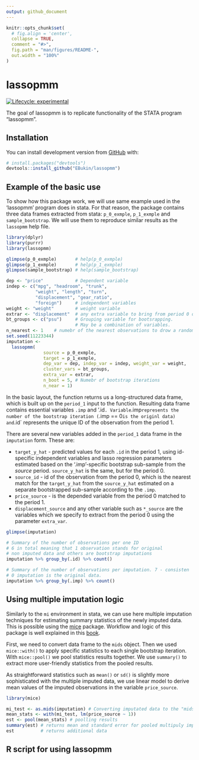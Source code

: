 ```yaml
---
output: github_document
---
```


<!-- README.md is generated from README.Rmd. Please edit that file -->

```r
knitr::opts_chunk$set(
  # fig.align = 'center',
  collapse = TRUE,
  comment = "#>",
  fig.path = "man/figures/README-",
  out.width = "100%"
)
```


# lassopmm

<!-- badges: start -->
[![Lifecycle: experimental](https://img.shields.io/badge/lifecycle-experimental-orange.svg)](https://www.tidyverse.org/lifecycle/#experimental)
<!-- badges: end -->


The goal of lassopmm is to replicate functionality of the STATA program "lassopmm".

## Installation

You can install development version from [GitHub](https://github.com/EBukin/lassopmm) with:

``` r
# install.packages("devtools")
devtools::install_github("EBukin/lassopmm")
```

## Example of the basic use

To show how this package work, we will use same example used in the 'lassopmm' program does in stata. For that reason, the package contains three data frames extracted from stata: `p_0_exmple`, `p_1_exmple` and `sample_bootstrap`. We will use them to reproduce similar results as the `lassopmm` help file.

```r
library(dplyr)
library(purrr)
library(lassopmm)

glimpse(p_0_exmple)       # help(p_0_exmple)
glimpse(p_1_exmple)       # help(p_1_exmple)
glimpse(sample_bootstrap) # help(sample_bootstrap)

dep <- "price"            # Dependent variable
indep <- c("mpg", "headroom", "trunk",
           "weight", "length", "turn",
           "displacement", "gear_ratio",
           "foreign")     # independent variables
weight <- "weight"        # weight variable
extrar <- "displacement"  # any extra variable to bring from period 0 data
bt_groups <- c("psu")     # Grouping variable for bootsrapping.
                          # May be a combination of variables.
n_nearest <- 1    # numebr of the nearest observations to drow a random match
set.seed(11223344)
imputation <-
  lassopmm(
              source = p_0_exmple, 
              target = p_1_exmple,
              dep_var = dep, indep_var = indep, weight_var = weight,
              cluster_vars = bt_groups,
              extra_var = extrar,
              n_boot = 5, # Numebr of bootstrap iterations
              n_near = 1)
```

In the basic layout, the function returns us a long-structured data frame, which is built up on the `period_1` input to the function. Resulting data frame contains essential variables `.imp` and '.id`. Variable `.imp` represents the number of the bootstrap iteration (`.imp == 0` is the originl data) and `.id` represents the unique ID of the observation from the period 1.

There are several new variables added in the `period_1` data frame in the `imputation` form. These are:

*    `target_y_hat` - predicted values for each `.id` in the period 1, using id-specific independent variables and lasso regression parameters estimated based on the '.imp'-specific bootstrap sub-sample from the _source_ period. `source_y_hat` is the same, but for the period 0.
*    `source_id` - id of the observation from the period 0, which is the nearest match for the `target_y_hat` from the `source_y_hat` estimated on a separate bootstrapped sub-sample according to the `.imp`.
*    `price_source` - is the depended variable from the period 0 matched to the period 1. 
*    `displacement_source` and any other variable such as `*_source` are the variables which we specify to extract from the period 0 using the parameter `extra_var`.

```r
glimpse(imputation)

# Summary of the number of observations per one ID
# 6 in total meaning that 1 observation stands for original
# non imputed data and others are bootstrap imputations
imputation %>% group_by(.id) %>% count()

# Summary of the number of observations per imputation. 7 - consisten
# 0 imputation is the original data.
imputation %>% group_by(.imp) %>% count()
```

## Using multiple imputation logic

Similarly to the `mi` environment in stata, we can use here multiple imputation techniques for estimating summary statistics of the newly imputed data. This is possible using the [mice](https://cran.r-project.org/package=mice) package. Workflow and logic of this package is well explained in this [book](https://stefvanbuuren.name/fimd/workflow.html).

First, we need to convert data frame to the `mids` object. Then we used `mice::with()` to apply specific statistics to each single bootstrap iteration. With `mice::pool()` we pool statistics results together. We use `summary()` to extract more user-friendly statistics from the pooled results. 

As straightforward statistics such as `mean()` or `sd()` is slightly more sophisticated with the multiple imputed data, we use linear model to derive mean values of the imputed observations in the variable `price_source`. 


```r
library(mice)

mi_test <- as.mids(imputation) # Converting imputated data to the "mids" object
mean_stats <- with(mi_test, lm(price_source ~ 1))
est <- pool(mean_stats) # poolling results 
summary(est) # returns mean and standard error for pooled multipuly imputed data.
est          # returns additional data 
```

## R script for using lassopmm

```r
```
